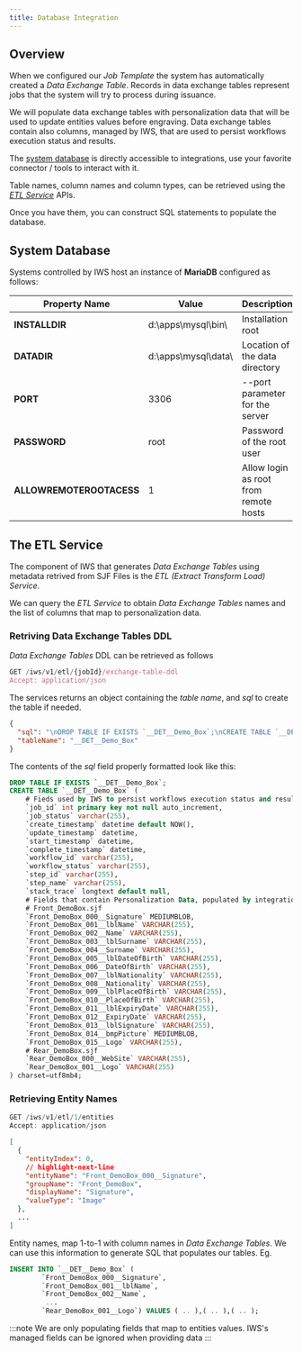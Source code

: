 ```yaml
---
title: Database Integration
---
```


## Overview 

When we configured our *Job Template* the system has automatically created a *Data Exchange Table*. Records in data exchange tables represent jobs that the system will try to process during issuance. 

We will populate data exchange tables with personalization data that will be used to update entities values before engraving. Data exchange tables contain also columns, managed by IWS, that are used to persist workflows execution status and results.

The [system database](#system-database) is directly accessible to integrations, use your favorite connector / tools to interact with it.

Table names, column names and column types, can be retrieved using the *[ETL Service](#the-etl-service)* APIs. 

Once you have them, you can construct SQL statements to populate the database. 

## System Database

Systems controlled by IWS host an instance of **MariaDB** configured as follows:

| Property Name | Value | Description | 
|---|---|---|
| **INSTALLDIR**            | d:\apps\mysql\bin\   | Installation root
| **DATADIR**               | d:\apps\mysql\data\  | Location of the data directory
| **PORT**                  | 3306                 | --port parameter for the server
| **PASSWORD**              | root                 | Password of the root user
| **ALLOWREMOTEROOTACESS**  | 1                    | Allow login as root from remote hosts

## The ETL Service

The component of IWS that generates *Data Exchange Tables* using metadata retrived from SJF Files is the *ETL (Extract Transform Load) Service*.

We can query the *ETL Service* to obtain *Data Exchange Tables* names and the list of columns that map to personalization data. 

### Retriving Data Exchange Tables DDL

*Data Exchange Tables* DDL can be retrieved as follows

```jsx title="HTTP Request - Getting tables DDL"
GET /iws/v1/etl/{jobId}/exchange-table-ddl
Accept: application/json
```

The services returns an object containing the *table name*, and *sql* to create the table if needed. 

```json title="Response Body"
{
  "sql": "\nDROP TABLE IF EXISTS `__DET__Demo_Box`;\nCREATE TABLE `__DET__Demo_Box` (\n`job_id` int primary key not null auto_increment,\n`job_status` varchar(255),\n`create_timestamp` datetime default NOW(),\n`update_timestamp` datetime,\n`start_timestamp` datetime,\n`complete_timestamp` datetime,\n`workflow_id` varchar(255),\n`workflow_status` varchar(255),\n`step_id` varchar(255),\n`step_name` varchar(255),\n`stack_trace` longtext default null,\n`Front_DemoBox_000__Signature` MEDIUMBLOB,\n`Front_DemoBox_001__lblName` VARCHAR(255),\n`Front_DemoBox_002__Name` VARCHAR(255),\n`Front_DemoBox_003__lblSurname` VARCHAR(255),\n`Front_DemoBox_004__Surname` VARCHAR(255),\n`Front_DemoBox_005__lblDateOfBirth` VARCHAR(255),\n`Front_DemoBox_006__DateOfBirth` VARCHAR(255),\n`Front_DemoBox_007__lblNationality` VARCHAR(255),\n`Front_DemoBox_008__Nationality` VARCHAR(255),\n`Front_DemoBox_009__lblPlaceOfBirth` VARCHAR(255),\n`Front_DemoBox_010__PlaceOfBirth` VARCHAR(255),\n`Front_DemoBox_011__lblExpiryDate` VARCHAR(255),\n`Front_DemoBox_012__ExpiryDate` VARCHAR(255),\n`Front_DemoBox_013__lblSignature` VARCHAR(255),\n`Front_DemoBox_014__bmpPicture` MEDIUMBLOB,\n`Front_DemoBox_015__Logo` VARCHAR(255),\n`Rear_DemoBox_000__WebSite` VARCHAR(255),\n`Rear_DemoBox_001__Logo` VARCHAR(255)\n) charset=utf8mb4;\n",
  "tableName": "__DET__Demo_Box"
}
```

The contents of the *sql* field properly formatted look like this: 

```sql title="DDL of data exchange table generated for 'Demo Box'"
DROP TABLE IF EXISTS `__DET__Demo_Box`;
CREATE TABLE `__DET__Demo_Box` (
    # Fieds used by IWS to persist workflows execution status and results
    `job_id` int primary key not null auto_increment,
    `job_status` varchar(255),
    `create_timestamp` datetime default NOW(),
    `update_timestamp` datetime,
    `start_timestamp` datetime,
    `complete_timestamp` datetime,
    `workflow_id` varchar(255),
    `workflow_status` varchar(255),
    `step_id` varchar(255),
    `step_name` varchar(255),
    `stack_trace` longtext default null,
    # Fields that contain Personalization Data, populated by integrations
    # Front_DemoBox.sjf
    `Front_DemoBox_000__Signature` MEDIUMBLOB,
    `Front_DemoBox_001__lblName` VARCHAR(255),
    `Front_DemoBox_002__Name` VARCHAR(255),
    `Front_DemoBox_003__lblSurname` VARCHAR(255),
    `Front_DemoBox_004__Surname` VARCHAR(255),
    `Front_DemoBox_005__lblDateOfBirth` VARCHAR(255),
    `Front_DemoBox_006__DateOfBirth` VARCHAR(255),
    `Front_DemoBox_007__lblNationality` VARCHAR(255),
    `Front_DemoBox_008__Nationality` VARCHAR(255),
    `Front_DemoBox_009__lblPlaceOfBirth` VARCHAR(255),
    `Front_DemoBox_010__PlaceOfBirth` VARCHAR(255),
    `Front_DemoBox_011__lblExpiryDate` VARCHAR(255),
    `Front_DemoBox_012__ExpiryDate` VARCHAR(255),
    `Front_DemoBox_013__lblSignature` VARCHAR(255),
    `Front_DemoBox_014__bmpPicture` MEDIUMBLOB,
    `Front_DemoBox_015__Logo` VARCHAR(255),
    # Rear_DemoBox.sjf
    `Rear_DemoBox_000__WebSite` VARCHAR(255),
    `Rear_DemoBox_001__Logo` VARCHAR(255)
) charset=utf8mb4;
```

### Retrieving Entity Names

```jsx title="HTTP Request - Retrieving Entity Descriptors"
GET /iws/v1/etl/1/entities
Accept: application/json
```

```json title="Response Body"
[
  {
    "entityIndex": 0,
    // highlight-next-line
    "entityName": "Front_DemoBox_000__Signature",
    "groupName": "Front_DemoBox",
    "displayName": "Signature",
    "valueType": "Image"
  },
  ...
]
```


Entity names, map 1-to-1 with column names in *Data Exchange Tables*. We can use this information to generate SQL that populates our tables. Eg.
```sql 
INSERT INTO `__DET__Demo_Box` (
        `Front_DemoBox_000__Signature`,
        `Front_DemoBox_001__lblName`,
        `Front_DemoBox_002__Name`,
         ...
        `Rear_DemoBox_001__Logo`) VALUES ( .. ),( .. ),( .. );
```

:::note
We are only populating fields that map to entities values. IWS's managed fields can be ignored when providing data
:::